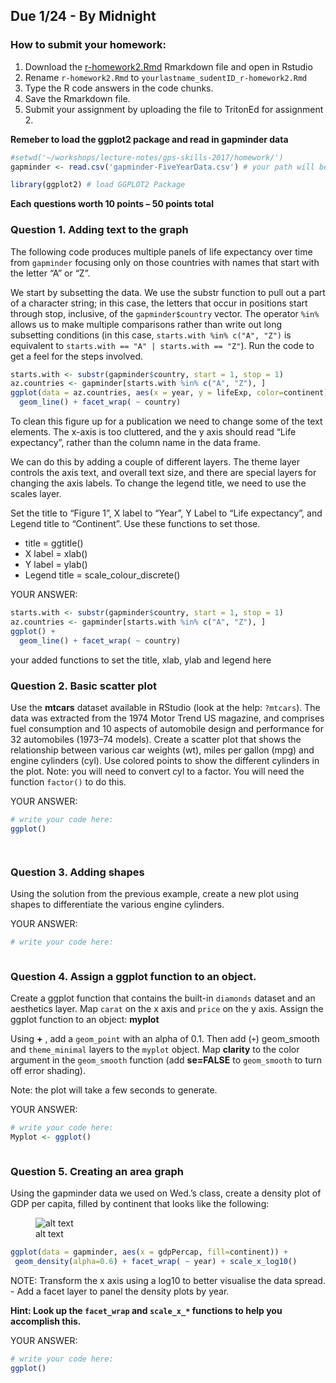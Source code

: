 

## Due 1/24 - By Midnight

### How to submit your homework:
1. Download the [r-homework2.Rmd](r-homework2.Rmd) Rmarkdown file and open in Rstudio
2. Rename `r-homework2.Rmd` to `yourlastname_sudentID_r-homework2.Rmd`
3. Type the R code answers in the code chunks.
4. Save the Rmarkdown file.
5. Submit your assignment by uploading the file to TritonEd for assignment 2.

**Remeber to load the ggplot2 package and read in gapminder data**

```r
#setwd('~/workshops/lecture-notes/gps-skills-2017/homework/')
gapminder <- read.csv('gapminder-FiveYearData.csv') # your path will be difference. Make sure to load the Gapminder data.
```
```r
library(ggplot2) # load GGPLOT2 Package

```

**Each questions worth 10 points -- 50 points total**


### Question 1. Adding text to the graph

The following code produces multiple panels of life expectancy over time from `gapminder` focusing only on those countries with names that start with the letter “A” or “Z”.

We start by subsetting the data. We use the substr function to pull out a part of a character string; in this case, the letters that occur in positions start through stop, inclusive, of the `gapminder$country` vector. The operator `%in%` allows us to make multiple comparisons rather than write out long subsetting conditions (in this case, `starts.with %in% c("A", "Z")` is equivalent to `starts.with == "A" | starts.with == "Z"`). Run the code to get a feel for the steps involved.

```r
starts.with <- substr(gapminder$country, start = 1, stop = 1)
az.countries <- gapminder[starts.with %in% c("A", "Z"), ]
ggplot(data = az.countries, aes(x = year, y = lifeExp, color=continent)) +
  geom_line() + facet_wrap( ~ country)
```

To clean this figure up for a publication we need to change some of the text elements. The x-axis is too cluttered, and the y axis should read “Life expectancy”, rather than the column name in the data frame.

We can do this by adding a couple of different layers. The theme layer controls the axis text, and overall text size, and there are special layers for changing the axis labels. To change the legend title, we need to use the scales layer.

Set the title to "Figure 1", X label to "Year", Y Label to "Life expectancy", and Legend title to "Continent". Use these functions to set those.

* title = ggtitle()
* X label = xlab()
* Y label = ylab()
* Legend title = scale_colour_discrete()


YOUR ANSWER:
```r
starts.with <- substr(gapminder$country, start = 1, stop = 1)
az.countries <- gapminder[starts.with %in% c("A", "Z"), ]
ggplot() +
  geom_line() + facet_wrap( ~ country)
```

your added functions to set the title, xlab, ylab and legend here


### Question 2. Basic scatter plot

Use the **mtcars** dataset available in RStudio (look at the help: `?mtcars`).  The data was extracted from the 1974 Motor Trend US magazine, and comprises fuel consumption and 10 aspects of automobile design and performance for 32 automobiles (1973–74 models).   Create a scatter plot that shows the relationship between various car weights (wt), miles per gallon (mpg) and engine cylinders (cyl). Use colored points to show the different cylinders in the plot. Note: you will need to convert cyl to a factor. You will need the function `factor()` to do this.

YOUR ANSWER:
```r
# write your code here:
ggplot()




```



### Question 3. Adding shapes

Using the solution from the previous example, create a new plot using shapes to differentiate the various engine cylinders.

YOUR ANSWER:
```r
# write your code here:



```



### Question 4. Assign a ggplot function to an object.

Create a ggplot function that contains the built-in `diamonds` dataset and an aesthetics layer.  Map `carat` on the x axis and `price` on the y axis.  Assign the ggplot function to an object: **myplot**

Using **+** , add a `geom_point` with an alpha of 0.1. Then add (`+`) geom_smooth and `theme_minimal` layers to the `myplot` object.  Map **clarity** to the color argument in the `geom_smooth` function (add **se=FALSE** to `geom_smooth` to turn off error shading).
 
Note: the plot will take a few seconds to generate.

YOUR ANSWER:
```r
# write your code here:
Myplot <- ggplot()



```

### Question 5. Creating an area graph

Using the gapminder data we used on Wed.’s class, create a density plot of GDP per capita, filled by continent
that looks like the following:

![alt text](https://github.com/adam-p/markdown-here/raw/master/src/common/images/icon48.png "Logo Title Text 1")




```r
ggplot(data = gapminder, aes(x = gdpPercap, fill=continent)) +
 geom_density(alpha=0.6) + facet_wrap( ~ year) + scale_x_log10()


```
NOTE: Transform the x axis using a log10 to better visualise the data spread. - Add a facet layer to panel the density plots by year.
 
**Hint: Look up the `facet_wrap` and `scale_x_*` functions to help you accomplish this.**

YOUR ANSWER:
```r
# write your code here:
ggplot()


```



